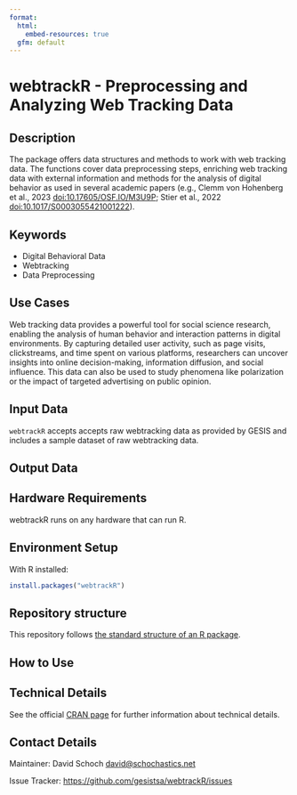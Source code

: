 ```yaml
---
format:
  html:
    embed-resources: true
  gfm: default
---
```


# webtrackR - Preprocessing and Analyzing Web Tracking Data
<!--
General specifications:
- This specification of the Methods Hub friendly README often uses the word 'should' to indicate the usual case. If you feel you need to do it differently, add a comment to argue for your case when you submit your method.
- A Methods Hub friendly README should contain all sections below that are not marked as optional, and can contain more sections.
- A Methods Hub friendly README should contain as few technical terms as possible and explain (or link to an explanation of) all used technical terms.
- A Methods Hub friendly README should link to all code files that it mentions using the [text](URL relative to this file) format. The relative URL (i.e., no "https://github.com") is neccessary for proper versioning in Methods Hub.
- A Methods Hub friendly README should contain an explanation (in the text) and an alternative for each image it contains (e.g., data models, pipeline, schema structure). Format: ![alternative text that describes what is visible in the image](URL relative to this file).
- A Methods Hub friendly README should link to authoritative sources rather than containing a copy of the information (e.g., documentation).
- A Methods Hub friendly README should use a uniform citation style for all references, for example APA7 https://apastyle.apa.org/style-grammar-guidelines/references/examples

Title:
1. The title must be the README's only first-level heading (line starting with a single '#').
2. The title should make the method's purpose clear.
3. The title (line 1 of this file) must be changed by you, but all other headings should be kept as they are.
4. The title must be appropriate (not harmful, derogatory, etc.).

Section templates:
The README template comes with text templates for each section (after each comment) that can be used, customized or removed as desired.
-->

## Description
<!--
1. Provide a brief and exact description of the method clearly mentioning its purpose i.e., what the method does or aims to achieve in abstract terms (avoiding technical details).
2. The focus should be on explaining the method in a way that helps users with different levels of expertise understand what it does, without going into technical details. It should clearly describe what inputs are needed and what outputs can be expected.
3. Briefly explain the input and output of the method and its note worthy features.
4. Provide link(s) to related papers from the social science domain using the method or similar methods for solving social science research questions. 
5. In a separate paragraph, highlight the reproducibility aspect of the method providing details or references to the resources used by the method, the data used in building the pre-trained modules etc.
6. It should also discuss the decisions and parameters controlling the behavior of the method.
-->

The package offers data structures and methods to work with web tracking data. The functions cover data preprocessing steps, enriching web tracking data with external information and methods for the analysis of digital behavior as used in several academic papers (e.g., Clemm von Hohenberg et al., 2023 [doi:10.17605/OSF.IO/M3U9P](https://doi.org/10.17605/OSF.IO/M3U9P); Stier et al., 2022 [doi:10.1017/S0003055421001222](https://doi.org/10.1017/S0003055421001222)).

## Keywords

<!-- EDITME -->

* Digital Behavioral Data 
* Webtracking
* Data Preprocessing

## Use Cases
<!--
1. The use cases section should contain a list of use cases relevant to the social sciences.
2. Each use case should start with a description of a task and then detail how one can use the method to assist in the task.
3. Each use case may list publications in which the use case occurs (e.g., in APA7 style, https://apastyle.apa.org/style-grammar-guidelines/references/examples).
-->

Web tracking data provides a powerful tool for social science research, enabling the analysis of human behavior and interaction patterns in digital environments. By capturing detailed user activity, such as page visits, clickstreams, and time spent on various platforms, researchers can uncover insights into online decision-making, information diffusion, and social influence. This data can also be used to study phenomena like polarization or the impact of targeted advertising on public opinion. 

## Input Data
<!--
1. The input data section should illustrate the input data format by showing a (possibly abbreviated) example item and explaining (or linking to an explanation of) the data fields.
2. The input data section should specify which parts of the input data are optional and what effect it has to not provide these.
3. The input data section should link to a small example input file in the same repository that can be used to test the method (this test should be described in the section "How to Use").
-->

`webtrackR` accepts accepts raw webtracking data as provided by GESIS and includes a sample dataset of raw webtracking data. 

## Output Data
<!--
1. The output data section should illustrate the output data format by showing a (possibly abbreviated) example item and explaining (or linking to an explanation of) the data fields.
2. The output data section should link to a small example output file in the same repository that can be re-created (as far as the method is non-random) from the input data (as described in the section "How to Use").
-->



## Hardware Requirements
<!--
1. The hardware requirements section should list all requirements (storage, memory, compute, GPUs, cluster software, ...) that exceed the capabilities of a cheap virtual machine provided by cloud computing company (2 x86 CPU core, 4 GB RAM, 40GB HDD).
2. If the method requires a GPU, the hardware requirements section must list the minimal GPU requirements (especially VRAM).
-->

webtrackR runs on any hardware that can run R.

## Environment Setup
<!--
1. The environment setup section should list all requirements and provide all further steps to prepare an environment for running the method (installing requirements, downloading files, creating directoriees, etc.).
2. The environment setup section should recommend to use a virtual environment or similar if the programming language supports one.
-->

With R installed:

```r
install.packages("webtrackR")
```

## Repository structure

This repository follows [the standard structure of an R package](https://cran.r-project.org/doc/FAQ/R-exts.html#Package-structure).

## How to Use
<!--
1. The how to use section should provide the list of steps that are necessary to produce the example output file (see section Output Data) after having set up the environment (see section Environment Setup).
2. The how to use section should explain how to customize the steps to one's own needs, usually through configuration files or command line parameters, or refer to the appropriate open documentation.
-->



## Technical Details
<!--
1. The technical details section should proview a process overview, linking to key source code files at every step of the process.
2. In case a publication provides the details mentioned below, the technical details section should link to this publication using a sentence like "See the [publication](url-of-publication-best-using-doi) for ...". In this case, the mentioned technical details can be omitted from the section.
3. The technical details section should list all information needed to reproduce the method, including employed other methods and selected parameters.
4. The input data section should link to external data it uses, preferably using a DOI to a dataset page or to API documentation.
5. The technical details section should mention how other methods and their parameters were selected and which alternatives were tried.
6. The technical details section should for employed machine learning models mention on what kind of data they were trained.
-->

See the official [CRAN page](https://doi.org/10.32614/CRAN.package.webtrackR) for further information about technical details.

<!--## References -->
<!--
1. The references section is optional, especially if they are cited in a publication that explains the technical details (see section Technical Details).
2. The references section should provide references of publications related to this method (e.g., in APA7 style, https://apastyle.apa.org/style-grammar-guidelines/references/examples).
-->

<!-- ## Acknowledgements -->
<!--
1. The acknowledgments section is optional.
2. The acknowledgments section should list expressions of gratitude to people or organizations who contributed, supported or guided.
-->

<!-- ## Disclaimer-->
<!--
1. The disclaimer section is optional.
2. The disclaimer section should list disclaimers, legal notices, or usage restrictions for the method.
-->

## Contact Details
<!-- 
1. The contact details section should specify whom to contact for questions or contributions and how (can be separate entitites; for example email addresses or links to the GitHub issue board).
-->

Maintainer: David Schoch <david@schochastics.net>

Issue Tracker: [https://github.com/gesistsa/webtrackR/issues](https://github.com/gesistsa/webtrackR/issues)
